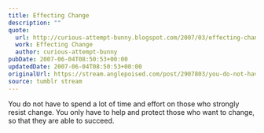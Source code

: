 ```yaml
---
title: Effecting Change
description: ""
quote:
  url: http://curious-attempt-bunny.blogspot.com/2007/03/effecting-change.html
  work: Effecting Change
  author: curious-attempt-bunny
pubDate: 2007-06-04T08:50:53+00:00
updatedDate: 2007-06-04T08:50:53+00:00
originalUrl: https://stream.anglepoised.com/post/2907803/you-do-not-have-to-spend-a-lot-of-time-and-effort
source: tumblr stream
---
```


You do not have to spend a lot of time and effort on those who strongly resist change. You only have to help and protect those who want to change, so that they are able to succeed.
